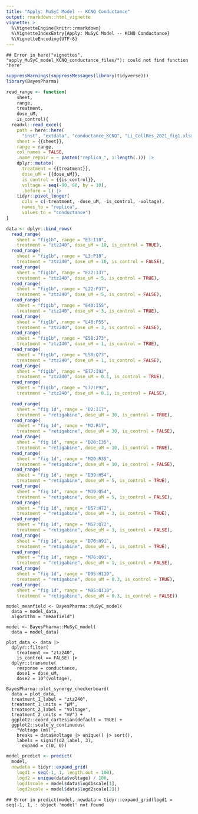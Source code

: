 ```yaml
---
title: "Apply: MuSyC Model -- KCNQ Conductance"
output: rmarkdown::html_vignette
vignette: >
  %\VignetteEngine{knitr::rmarkdown}
  %\VignetteIndexEntry{Apply: MuSyC Model -- KCNQ Conductance}
  %\VignetteEncoding{UTF-8}
---
```



```
## Error in here("vignettes", "apply_MuSyC_model_KCNQ_conductance_files/"): could not find function "here"
```



```r
suppressWarnings(suppressMessages(library(tidyverse)))
library(BayesPharma)
```



```r
read_range <- function(
    sheet,
    range,
    treatment,
    dose_uM,
    is_control){
  readxl::read_excel(
    path = here::here(
      "inst", "extdata", "conductance_KCNQ", "Li_CellRes_2021_fig1.xlsx"),
    sheet = {{sheet}},
    range = range,
    col_names = FALSE,
    .name_repair = ~ paste0("replica_", 1:length(.))) |>
    dplyr::mutate(
      treatment = {{treatment}},
      dose_uM = {{dose_uM}},
      is_control = {{is_control}},
      voltage = seq(-90, 60, by = 10),
      .before = 1) |>
    tidyr::pivot_longer(
      cols = c(-treatment, -dose_uM, -is_control, -voltage),
      names_to = "replica",
      values_to = "conductance")
}

data <- dplyr::bind_rows(
  read_range(
    sheet = "fig1b", range = "E3:I18",
    treatment = "ztz240", dose_uM = 10, is_control = TRUE),
  read_range(
    sheet = "fig1b", range = "L3:P18",
    treatment = "ztz240", dose_uM = 10, is_control = FALSE),
  read_range(
    sheet = "fig1b", range = "E22:I37",
    treatment = "ztz240", dose_uM = 5, is_control = TRUE),
  read_range(
    sheet = "fig1b", range = "L22:P37",
    treatment = "ztz240", dose_uM = 5, is_control = FALSE),  
  read_range(
    sheet = "fig1b", range = "E40:I55",
    treatment = "ztz240", dose_uM = 3, is_control = TRUE),
  read_range(
    sheet = "fig1b", range = "L40:P55",
    treatment = "ztz240", dose_uM = 3, is_control = FALSE), 
  read_range(
    sheet = "fig1b", range = "E58:J73",
    treatment = "ztz240", dose_uM = 1, is_control = TRUE),
  read_range(
    sheet = "fig1b", range = "L58:Q73",
    treatment = "ztz240", dose_uM = 1, is_control = FALSE),   
  read_range(
    sheet = "fig1b", range = "E77:I92",
    treatment = "ztz240", dose_uM = 0.1, is_control = TRUE),
  read_range(
    sheet = "fig1b", range = "L77:P92",
    treatment = "ztz240", dose_uM = 0.1, is_control = FALSE),

  read_range(
    sheet = "fig 1d", range = "D2:I17",
    treatment = "retigabine", dose_uM = 30, is_control = TRUE),
  read_range(
    sheet = "fig 1d", range = "M2:R17",
    treatment = "retigabine", dose_uM = 30, is_control = FALSE),
  read_range(
    sheet = "fig 1d", range = "D20:I35",
    treatment = "retigabine", dose_uM = 10, is_control = TRUE),
  read_range(
    sheet = "fig 1d", range = "M20:R35",
    treatment = "retigabine", dose_uM = 10, is_control = FALSE),  
  read_range(
    sheet = "fig 1d", range = "D39:H54",
    treatment = "retigabine", dose_uM = 5, is_control = TRUE),
  read_range(
    sheet = "fig 1d", range = "M39:Q54",
    treatment = "retigabine", dose_uM = 5, is_control = FALSE), 
  read_range(
    sheet = "fig 1d", range = "D57:H72",
    treatment = "retigabine", dose_uM = 3, is_control = TRUE),
  read_range(
    sheet = "fig 1d", range = "M57:Q72",
    treatment = "retigabine", dose_uM = 3, is_control = FALSE),   
  read_range(
    sheet = "fig 1d", range = "D76:H91",
    treatment = "retigabine", dose_uM = 1, is_control = TRUE),
  read_range(
    sheet = "fig 1d", range = "M76:Q91",
    treatment = "retigabine", dose_uM = 1, is_control = FALSE),
  read_range(
    sheet = "fig 1d", range = "D95:H110",
    treatment = "retigabine", dose_uM = 0.3, is_control = TRUE),
  read_range(
    sheet = "fig 1d", range = "M95:Q110",
    treatment = "retigabine", dose_uM = 0.3, is_control = FALSE))
```




```
model_meanfield <- BayesPharma::MuSyC_model(
  data = model_data,
  algorithm = "meanfield")

model <- BayesPharma::MuSyC_model(
  data = model_data)

```


```plot-checkerboard

plot_data <- data |>
  dplyr::filter(
    treatment == "ztz240",
    is_control == FALSE) |>
  dplyr::transmute(
    response = conductance,
    dose1 = dose_uM,
    dose2 = 10^(voltage),

BayesPharma::plot_synergy_checkerboard(
  data = plot_data,
  treatment_1_label = "ztz240",
  treatment_1_units = "μM",
  treatment_2_label = "Voltage",
  treatment_2_units = "mV") +
  ggplot2::coord_cartesian(default = TRUE) +
  ggplot2::scale_y_continuous(
    "Voltage (mV)",
    breaks = data$voltage |> unique() |> sort(),
    labels = signif(d2_label, 3),
      expand = c(0, 0))
```


```r
model_predict <- predict(
  model,
  newdata = tidyr::expand_grid(
    logd1 = seq(-1, 1, length.out = 100),
    logd2 = unique(data$voltage) / 100,
    logd1scale = model$data$logd1scale[1],
    logd2scale = model$data$logd2scale[2]))
```

```
## Error in predict(model, newdata = tidyr::expand_grid(logd1 = seq(-1, 1, : object 'model' not found
```
